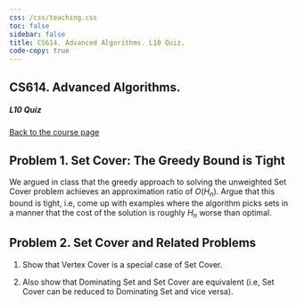 ```yaml
---
css: /css/teaching.css
toc: false
sidebar: false
title: CS614. Advanced Algorithms. L10 Quiz.
code-copy: true
---
```


:::{.column-body-outset}

## CS614. Advanced Algorithms. 

##### L10 Quiz

[Back to the course page](../index.qmd)


:::{.callout-note icon="false"}

# Problem 1. Set Cover: The Greedy Bound is Tight

We argued in class that the greedy approach to solving the unweighted Set Cover problem achieves an approximation ratio of $O(H_n)$. Argue that this bound is tight, i.e, come up with examples where the algorithm picks sets in a manner that the cost of the solution is roughly $H_n$ worse than optimal.

:::

:::{.callout-note icon="false"}

# Problem 2. Set Cover and Related Problems

1. Show that Vertex Cover is a special case of Set Cover. 

2. Also show that Dominating Set and Set Cover are equivalent (i.e, Set Cover can be reduced to Dominating Set and vice versa).

:::


:::